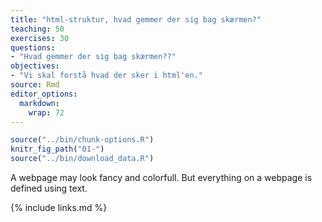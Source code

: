 ```yaml
---
title: "html-struktur, hvad gemmer der sig bag skærmen?"
teaching: 50
exercises: 30
questions:
- "Hvad gemmer der sig bag skærmen??"
objectives: 
- "Vi skal forstå hvad der sker i html'en."
source: Rmd
editor_options: 
  markdown: 
    wrap: 72
---
```


```r
source("../bin/chunk-options.R")
knitr_fig_path("01-")
source("../bin/download_data.R")
```

A webpage may look fancy and colorfull. But everything on a webpage is defined
using text.




{% include links.md %}
